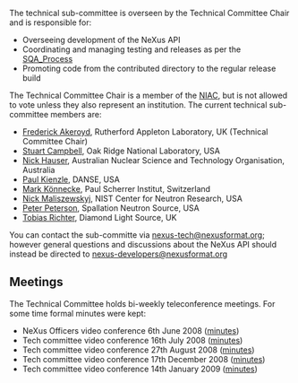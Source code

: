 The technical sub-committee is overseen by the Technical Committee Chair and is responsible for: 
* Overseeing development of the NeXus API
* Coordinating and managing testing and releases as per the [[SQA_Process]] 
* Promoting code from the contributed directory to the regular release build 

The Technical Committee Chair is a member of the [[NIAC]], but is not allowed to vote unless they also represent an institution. The current technical sub-committee members are:

*[[User:Freddie Akeroyd|Frederick Akeroyd]], Rutherford Appleton Laboratory, UK (Technical Committee Chair)
*[[User:Stuart Campbell|Stuart Campbell]], Oak Ridge National Laboratory, USA
*[[User:nick|Nick Hauser]], Australian Nuclear Science and Technology Organisation, Australia
*[[User:Paul Kienzle|Paul Kienzle]], DANSE, USA
*[[User:Mark Koennecke|Mark Könnecke]], Paul Scherrer Institut, Switzerland 
*[[User:Nick Maliszewskyj|Nick Maliszewskyj]], NIST Center for Neutron Research, USA
*[[User:Peter Peterson|Peter Peterson]], Spallation Neutron Source, USA
*[[User:Tobias Richter|Tobias Richter]], Diamond Light Source, UK

You can contact the sub-committe via [mailto:nexus-tech@nexusformat.org nexus-tech@nexusformat.org]; however general questions and discussions about the NeXus API should instead be directed to [mailto:nexus-developers@nexusformat.org nexus-developers@nexusformat.org]
==Meetings==

The Technical Committee holds bi-weekly teleconference meetings. For some time formal minutes were kept: 
* NeXus Officers video conference 6th June 2008 ([[Media:VC_20080606.pdf|minutes]])
* Tech committee video conference 16th July 2008 ([[Media:VC_20080716.pdf|minutes]])
* Tech committee video conference 27th August 2008 ([[Media:VC_20080827.pdf|minutes]])
* Tech committee video conference 17th December 2008 ([[Media:VC_20081217.pdf|minutes]])
* Tech committee video conference 14th January 2009 ([[Media:VC_20090114.pdf|minutes]])